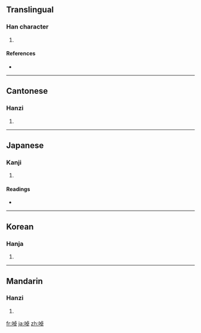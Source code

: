==Translingual==

===Han character===
{{Han char|rn=30|rad=口|as=08|sn=11|four=6104<sub>6</sub>|canj=口卜日十 (RYAJ)}}

# {{defn|Han}}

====References====
* {{Han ref|kx=0194.310|dkj=03802|dj=0415.080|hdz=10639.100|uh=5545|ud=21829|bh=D47E|bd=54398}}

----

==Cantonese==

===Hanzi===
{{yue-hanzi|jyut=|y=deuk3}}

# {{defn|Cantonese}}

----

==Japanese==

===Kanji===
{{ja-kanji|grade=|rs=口08}}

# {{defn|Japanese}}

====Readings====
* {{ja-readings|on=[[たく]] (taku), [[とう]] (tō)|kun=[[やかましい]] (yakamashii), [[ついばむ]] (tsuibamu)}}

----

==Korean==

===Hanja===
{{ko-hanja|hangeul=탁|rv=tak|mr=t'ak}}

# {{defn|Korean}}

----

==Mandarin==

===Hanzi===
{{cmn-hanzi|pin=[[lín]] ([[lin2]]), [[zhuó]] ([[zhuo2]])|wg=lin<sup>2</sup>, cho<sup>2</sup>}}

# {{defn|Mandarin}}

[[fr:啅]]
[[ja:啅]]
[[zh:啅]]